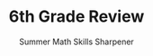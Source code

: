 ---
title: "6th Grade Review"
subtitle: "Summer Math Skills Sharpener"
creator: ""
categories: ["art"]
featuredImage: "../src/assets/images/item/art/DSC02787.png"
views: ["../src/assets/images/item/art/DSC02787.png"]
nextItem: []
---